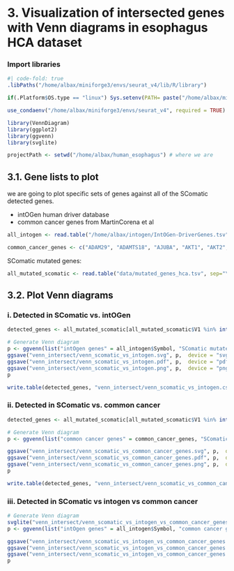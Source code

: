 <!-- ---
date: 04-2025
--- -->

# 3. Visualization of intersected genes with Venn diagrams in esophagus HCA dataset

### Import libraries

```r
#| code-fold: true 
.libPaths("/home/albax/miniforge3/envs/seurat_v4/lib/R/library")

if(.Platform$OS.type == "linux") Sys.setenv(PATH= paste("/home/albax/miniforge3/envs/seurat_v4/lib",Sys.getenv()["PATH"],sep=";"))

use_condaenv("/home/albax/miniforge3/envs/seurat_v4", required = TRUE)

library(VennDiagram)
library(ggplot2)
library(ggvenn)
library(svglite)

projectPath <- setwd("/home/albax/human_esophagus") # where we are

```

## 3.1. Gene lists to plot
we are going to plot specific sets of genes against all of the SComatic detected genes.

- intOGen human driver database
- common cancer genes from MartinCorena et al

```r
all_intogen <- read.table("/home/albax/intogen/IntOGen-DriverGenes.tsv", sep="\t", header = TRUE)

common_cancer_genes <- c("ADAM29", "ADAMTS18", "AJUBA", "AKT1", "AKT2", "APOB", "ARID1A", "ARID2", "AURKA", "BAI3", "BRAF", "CASP8", "CCND1", "CDH1", "CDKN2A", "CR2", "CREBBP", "CUL3", "DICER1", "EGFR", "EPHA2", "ERBB2", "ERBB3", "ERBB4", "EZH2", "FAT1", "FAT4", "FBXW7", "FGFR1", "FGFR2", "FGFR3", "FLG2", "GRIN2A", "GRM3", "HRAS", "IRF6", "KCNH5", "KEAP1", "KMT2A", "KMT2C", "KMT2D", "KRAS", "MET", "MUC17", "NF1", "NFE2L2", "NOTCH1", "NOTCH2", "NOTCH3", "NOTCH4", "NRAS", "NSD1", "PCED1B", "PIK3CA", "PLCB1", "PPP1R3A", "PREX2", "PTCH1", "PTEN", "PTPRT", "RB1", "RBM10", "SALL1", "SCN11A", "SCN1A", "SETD2", "SMAD4", "SMO", "SOX2", "SPHKAP", "SUFU", "TP53", "TP63", "TRIOBP", "ZNF750", "TGFBR2")

```

SComatic mutated genes:
```r
all_mutated_scomatic <- read.table("data/mutated_genes_hca.tsv", sep="\t", header = FALSE)

```


## 3.2. Plot Venn diagrams

### i. Detected in SComatic vs. intOGen
```r
detected_genes <- all_mutated_scomatic[all_mutated_scomatic$V1 %in% intersect(all_mutated_scomatic$V1, all_intogen$Symbol), ] # 95

# Generate Venn diagram
p <- ggvenn(list("intOgen genes" = all_intogen$Symbol, "SComatic mutated genes" = all_mutated_scomatic$V1), fill_color = c("yellow", "blue"))
ggsave("venn_intersect/venn_scomatic_vs_intogen.svg", p,  device = "svg")
ggsave("venn_intersect/venn_scomatic_vs_intogen.pdf", p,  device = "pdf")
ggsave("venn_intersect/venn_scomatic_vs_intogen.png", p,  device = "png", dpi = 300)
p

write.table(detected_genes, "venn_intersect/venn_scomatic_vs_intogen.csv", sep = ",", quote = FALSE, row.names = FALSE)

```

### ii. Detected in SComatic vs. common cancer

```r
detected_genes <- all_mutated_scomatic[all_mutated_scomatic$V1 %in% intersect(all_mutated_scomatic$V1, common_cancer_genes), ] # 95

# Generate Venn diagram
p <- ggvenn(list("common cancer genes" = common_cancer_genes, "SComatic mutated genes" = all_mutated_scomatic$V1), fill_color = c("green", "blue"))

ggsave("venn_intersect/venn_scomatic_vs_common_cancer_genes.svg", p,  device = "svg")
ggsave("venn_intersect/venn_scomatic_vs_common_cancer_genes.pdf", p,  device = "pdf")
ggsave("venn_intersect/venn_scomatic_vs_common_cancer_genes.png", p,  device = "png", dpi = 300)
p

write.table(detected_genes, "venn_intersect/venn_scomatic_vs_common_cancer_genes.csv", sep = ",", quote = FALSE, row.names = FALSE)

```

### iii. Detected in SComatic vs intogen vs common cancer

```r
# Generate Venn diagram
svglite("venn_intersect/venn_scomatic_vs_intogen_vs_common_cancer_genes.svg")
p <- ggvenn(list("intOgen genes" = all_intogen$Symbol, "common cancer genes" = common_cancer_genes, "SComatic mutated genes" = all_mutated_scomatic$V1), fill_color = c("yellow", "green", "blue"), text_size = 6)

ggsave("venn_intersect/venn_scomatic_vs_intogen_vs_common_cancer_genes.svg", p,  device = "svg")
ggsave("venn_intersect/venn_scomatic_vs_intogen_vs_common_cancer_genes.pdf", p,  device = "pdf")
ggsave("venn_intersect/venn_scomatic_vs_intogen_vs_common_cancer_genes.png", p,  device = "png", dpi = 300)
p

```

